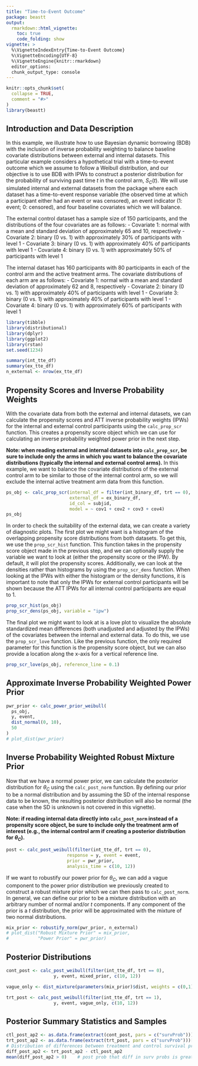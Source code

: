 ```yaml
---
title: "Time-to-Event Outcome"
package: beastt
output: 
  rmarkdown::html_vignette:
    toc: true
    code_folding: show
vignette: >
  %\VignetteIndexEntry{Time-to-Event Outcome}
  %\VignetteEncoding{UTF-8}
  %\VignetteEngine{knitr::rmarkdown}
  editor_options:
  chunk_output_type: console
---
```



```r
knitr::opts_chunk$set(
  collapse = TRUE,
  comment = "#>"
)
library(beastt)
```

## Introduction and Data Description

In this example, we illustrate how to use Bayesian dynamic borrowing (BDB) with the inclusion of inverse probability weighting to balance baseline covariate distributions between external and internal datasets. This particular example considers a hypothetical trial with a time-to-event outcome which we assume to follow a Weibull distribution, and our objective is to use BDB with IPWs to construct a posterior distribution for the probability of surviving past time $t$ in the control arm, $S_C(t)$. We will use simulated internal and external datasets from the package where each dataset has a time-to-event response variable (the observed time at which a participant either had an event or was censored), an event indicator (1: event; 0: censored), and four baseline covariates which we will balance.

The external control dataset has a sample size of 150 participants, and the distributions of the four covariates are as follows:
- Covariate 1: normal with a mean and standard deviation of approximately 65 and 10, respectively
- Covariate 2: binary (0 vs. 1) with approximately 30% of participants with level 1
- Covariate 3: binary (0 vs. 1) with approximately 40% of participants with level 1
- Covariate 4: binary (0 vs. 1) with approximately 50% of participants with level 1

The internal dataset has 160 participants with 80 participants in each of the control arm and the active treatment arms. The covariate distributions of each arm are as follows:
- Covariate 1: normal with a mean and standard deviation of approximately 62 and 8, respectively
- Covariate 2: binary (0 vs. 1) with approximately 40% of participants with level 1
- Covariate 3: binary (0 vs. 1) with approximately 40% of participants with level 1
- Covariate 4: binary (0 vs. 1) with approximately 60% of participants with level 1


```r
library(tibble)
library(distributional)
library(dplyr)
library(ggplot2)
library(rstan)
set.seed(1234)

summary(int_tte_df)
summary(ex_tte_df)
n_external <- nrow(ex_tte_df)
```

## Propensity Scores and Inverse Probability Weights

With the covariate data from both the external and internal datasets, we can calculate the propensity scores and ATT inverse probability weights (IPWs) for the internal and external control participants using the `calc_prop_scr` function. This creates a propensity score object which we can use for calculating an inverse probability weighted power prior in the next step.

**Note: when reading external and internal datasets into `calc_prop_scr`, be sure to include only the arms in which you want to balance the covariate distributions (typically the internal and external control arms).** In this example, we want to balance the covariate distributions of the external control arm to be similar to those of the internal control arm, so we will exclude the internal active treatment arm data from this function.

```r
ps_obj <- calc_prop_scr(internal_df = filter(int_binary_df, trt == 0),
                        external_df = ex_binary_df,
                        id_col = subjid,
                        model = ~ cov1 + cov2 + cov3 + cov4)
ps_obj
```

In order to check the suitability of the external data, we can create a variety of diagnostic plots. The first plot we might want is a histogram of the overlapping propensity score distributions from both datasets. To get this, we use the `prop_scr_hist` function. This function takes in the propensity score object made in the previous step, and we can optionally supply the variable we want to look at (either the propensity score or the IPW). By default, it will plot the propensity scores. Additionally, we can look at the densities rather than histograms by using the `prop_scr_dens` function. When looking at the IPWs with either the histogram or the density functions, it is important to note that only the IPWs for external control participants will be shown because the ATT IPWs for all internal control participants are equal to 1.

```r
prop_scr_hist(ps_obj)
prop_scr_dens(ps_obj, variable = "ipw")
```

The final plot we might want to look at is a love plot to visualize the absolute standardized mean differences (both unadjusted and adjusted by the IPWs) of the covariates between the internal and external data. To do this, we use the `prop_scr_love` function. Like the previous function, the only required parameter for this function is the propensity score object, but we can also provide a location along the x-axis for a vertical reference line.

```r
prop_scr_love(ps_obj, reference_line = 0.1)
```

## Approximate Inverse Probability Weighted Power Prior


```r
pwr_prior <- calc_power_prior_weibull(
  ps_obj,
  y, event, 
  dist_normal(0, 10),
  50
)
# plot_dist(pwr_prior)
```

## Inverse Probability Weighted Robust Mixture Prior

Now that we have a normal power prior, we can calculate the posterior distribution for $\theta_C$ using the `calc_post_norm` function. By defining our prior to be a normal distribution and by assuming the SD of the internal response data to be known, the resulting posterior distribution will also be normal (the case when the SD is unknown is not covered in this vignette).

**Note: if reading internal data directly into `calc_post_norm` instead of a propensity score object, be sure to include only the treatment arm of interest (e.g., the internal control arm if creating a posterior distribution for $\theta_C$).**

```r
post <- calc_post_weibull(filter(int_tte_df, trt == 0),
                       response = y, event = event,
                       prior = pwr_prior,
                       analysis_time = c(10, 12))
```

If we want to robustify our power prior for $\theta_C$, we can add a vague component to the power prior distribution we previously created to construct a robust mixture prior which we can then pass to `calc_post_norm`. In general, we can define our prior to be a mixture distribution with an arbitrary number of normal and/or $t$ components. If any component of the prior is a $t$ distribution, the prior will be approximated with the mixture of two normal distributions.

```r
mix_prior <- robustify_norm(pwr_prior, n_external)
# plot_dist("Robust Mixture Prior" = mix_prior,
#           "Power Prior" = pwr_prior)
```

## Posterior Distributions

```r
cont_post <- calc_post_weibull(filter(int_tte_df, trt == 0),
                  y, event, mixed_prior, c(10, 12))

vague_only <- dist_mixture(parameters(mix_prior)$dist, weights = c(0,1))

trt_post <- calc_post_weibull(filter(int_tte_df, trt == 1),
                  y, event, vague_only, c(10, 12))
```

## Posterior Summary Statistics and Samples

```r
ctl_post_ap2 <- as.data.frame(extract(cont_post, pars = c("survProb")))[,1]
trt_post_ap2 <- as.data.frame(extract(trt_post, pars = c("survProb")))[,1]
# Distribution of differences between treatment and control survival probabilities at prespecified time
diff_post_ap2 <- trt_post_ap2 - ctl_post_ap2
mean(diff_post_ap2 > 0)    # post prob that diff in surv probs is greater than 0
```



